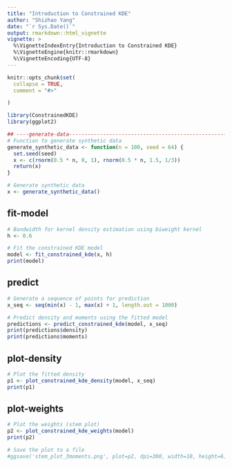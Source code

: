 ```yaml
---
title: "Introduction to Constrained KDE"
author: "Shizhao Yang"
date: "`r Sys.Date()`"
output: rmarkdown::html_vignette
vignette: >
  %\VignetteIndexEntry{Introduction to Constrained KDE}
  %\VignetteEngine{knitr::rmarkdown}
  %\VignetteEncoding{UTF-8}
---
```


```r
knitr::opts_chunk$set(
  collapse = TRUE,
  comment = "#>"

)
```

```r
library(ConstrainedKDE)
library(ggplot2)
```


```r
## ----generate-data------------------------------------------------------------
# Function to generate synthetic data
generate_synthetic_data <- function(n = 100, seed = 64) {
  set.seed(seed)
  x <- c(rnorm(0.5 * n, 0, 1), rnorm(0.5 * n, 1.5, 1/3))
  return(x)
}

# Generate synthetic data
x <- generate_synthetic_data()
```
## fit-model
```r
# Bandwidth for kernel density estimation using biweight kernel
h <- 0.6

# Fit the constrained KDE model
model <- fit_constrained_kde(x, h)
print(model)
```

## predict
```r
# Generate a sequence of points for prediction
x_seq <- seq(min(x) - 1, max(x) + 1, length.out = 1000)

# Predict density and moments using the fitted model
predictions <- predict_constrained_kde(model, x_seq)
print(predictions$density)
print(predictions$moments)
```

## plot-density
```r
# Plot the fitted density
p1 <- plot_constrained_kde_density(model, x_seq)
print(p1)
```
## plot-weights

```r

# Plot the weights (stem plot)
p2 <- plot_constrained_kde_weights(model)
print(p2)

# Save the plot to a file
#ggsave('stem_plot_3moments.png', plot=p2, dpi=300, width=10, height=6)

```

